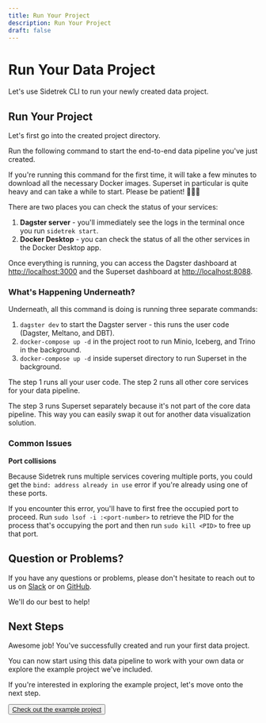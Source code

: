 ```yaml
---
title: Run Your Project
description: Run Your Project
draft: false
---
```


# Run Your Data Project

<SubH1>Let's use Sidetrek CLI to run your newly created data project.</SubH1>

## Run Your Project

Let's first go into the created project directory.

<BashCode code="cd your_project" client:load />

Run the following command to start the end-to-end data pipeline you've just created.

<BashCode code="sidetrek start" client:load />

If you're running this command for the first time, it will take a few minutes to download all the necessary Docker images. Superset in particular is quite heavy and can take a while to start. Please be patient! 🧘🏽‍♀️

There are two places you can check the status of your services:

1. **Dagster server** - you'll immediately see the logs in the terminal once you run `sidetrek start`.
2. **Docker Desktop** - you can check the status of all the other services in the Docker Desktop app.

Once everything is running, you can access the Dagster dashboard at <A href="http://localhost:3000" target="_blank">http://localhost:3000</A> and the Superset dashboard at <A href="http://localhost:8088" target="_blank">http://localhost:8088</A>.

### What's Happening Underneath?

Underneath, all this command is doing is running three separate commands:

1. `dagster dev` to start the Dagster server - this runs the user code (Dagster, Meltano, and DBT).
2. `docker-compose up -d` in the project root to run Minio, Iceberg, and Trino in the background.
3. `docker-compose up -d` inside superset directory to run Superset in the background.

The step 1 runs all your user code. The step 2 runs all other core services for your data pipeline. 

The step 3 runs Superset separately because it's not part of the core data pipeline. This way you can easily swap it out for another data visualization solution. 

### Common Issues

**Port collisions**

Because Sidetrek runs multiple services covering multiple ports, you could get the `bind: address already in use` error if you're already using one of these ports.

If you encounter this error, you'll have to first free the occupied port to proceed. Run `sudo lsof -i :<port-number>` to retrieve the PID for the process that's occupying the port and then run `sudo kill <PID>` to free up that port.

## Question or Problems?

If you have any questions or problems, please don't hesitate to reach out to us on <A href="https://join.slack.com/t/sidetrek-community/shared_invite/zt-2jt7qd46b-FmqAl3WSU~2uWtAFTXjj7A" target="_blank">Slack</A> or on <A href="https://https://github.com/SidetrekAI/sidetrek" target="_blank">GitHub</A>.

We'll do our best to help!

## Next Steps

Awesome job! You've successfully created and run your first data project.

You can now start using this data pipeline to work with your own data or explore the example project we've included.

If you're interested in exploring the example project, let's move onto the next step.

<Button><A href="/get-started/step-4-explore-example">Check out the example project</A></Button>
```
